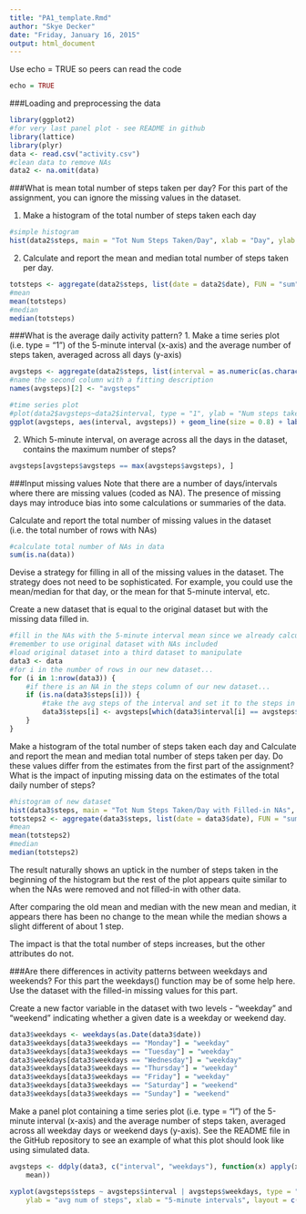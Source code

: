 ```yaml
---
title: "PA1_template.Rmd"
author: "Skye Decker"
date: "Friday, January 16, 2015"
output: html_document
---
```


  
Use echo = TRUE so peers can read the code  
```r
echo = TRUE
```

###Loading and preprocessing the data
```r
library(ggplot2)
#for very last panel plot - see README in github
library(lattice)
library(plyr)
data <- read.csv("activity.csv")
#clean data to remove NAs
data2 <- na.omit(data)
```

###What is mean total number of steps taken per day?
For this part of the assignment, you can ignore the missing values in the dataset.

1. Make a histogram of the total number of steps taken each day
```r
#simple histogram
hist(data2$steps, main = "Tot Num Steps Taken/Day", xlab = "Day", ylab = "Steps", col = "Red")
```

2. Calculate and report the mean and median total number of steps taken per day.
```r
totsteps <- aggregate(data2$steps, list(date = data2$date), FUN = "sum")$x
#mean
mean(totsteps)
#median
median(totsteps)
```

###What is the average daily activity pattern?
1. Make a time series plot (i.e. type = "1") of the 5-minute interval (x-axis) and the average number of steps taken, averaged across all days (y-axis)
```r
avgsteps <- aggregate(data2$steps, list(interval = as.numeric(as.character(data2$interval))), FUN = "mean")
#name the second column with a fitting description
names(avgsteps)[2] <- "avgsteps"

#time series plot
#plot(data2$avgsteps~data2$interval, type = "1", ylab = "Num steps taken avg'd all days", xlab = "5-minute interval")
ggplot(avgsteps, aes(interval, avgsteps)) + geom_line(size = 0.8) + labs(title = "Average steps over 5-minute Intervals", x = "5-minute intervals", y = "Num steps taken avg'd all days")
```

2. Which 5-minute interval, on average across all the days in the dataset, contains the maximum number of steps?
```r
avgsteps[avgsteps$avgsteps == max(avgsteps$avgsteps), ]
```

###Input missing values
Note that there are a number of days/intervals where there are missing values (coded as NA). The presence of missing days may introduce bias into some calculations or summaries of the data.

Calculate and report the total number of missing values in the dataset (i.e. the total number of rows with NAs)
```r
#calculate total number of NAs in data
sum(is.na(data))
```

Devise a strategy for filling in all of the missing values in the dataset. The strategy does not need to be sophisticated. For example, you could use the mean/median for that day, or the mean for that 5-minute interval, etc.

Create a new dataset that is equal to the original dataset but with the missing data filled in.
```r
#fill in the NAs with the 5-minute interval mean since we already calculated a part of it earlier
#remember to use original dataset with NAs included
#load original dataset into a third dataset to manipulate
data3 <- data
#for i in the number of rows in our new dataset...
for (i in 1:nrow(data3)) {
    #if there is an NA in the steps column of our new dataset...
    if (is.na(data3$steps[i])) {
        #take the avg steps of the interval and set it to the steps in new dataset
        data3$steps[i] <- avgsteps[which(data3$interval[i] == avgsteps$interval), ]$avgsteps
    }
}

```

Make a histogram of the total number of steps taken each day and Calculate and report the mean and median total number of steps taken per day. Do these values differ from the estimates from the first part of the assignment? What is the impact of inputing missing data on the estimates of the total daily number of steps?
```r
#histogram of new dataset
hist(data3$steps, main = "Tot Num Steps Taken/Day with Filled-in NAs", xlab = "Day", ylab = "Steps", col = "Red")
totsteps2 <- aggregate(data3$steps, list(date = data3$date), FUN = "sum")$x
#mean
mean(totsteps2)
#median
median(totsteps2)
```
The result naturally shows an uptick in the number of steps taken in the beginning of the histogram but the rest of the plot appears quite similar to when the NAs were removed and not filled-in with other data.

After comparing the old mean and median with the new mean and median, it appears there has been no change to the mean while the median shows a slight different of about 1 step.

The impact is that the total number of steps increases, but the other attributes do not.

###Are there differences in activity patterns between weekdays and weekends?
For this part the weekdays() function may be of some help here. Use the dataset with the filled-in missing values for this part.

Create a new factor variable in the dataset with two levels - "weekday" and "weekend" indicating whether a given date is a weekday or weekend day.
```r
data3$weekdays <- weekdays(as.Date(data3$date))
data3$weekdays[data3$weekdays == "Monday"] = "weekday"
data3$weekdays[data3$weekdays == "Tuesday"] = "weekday"
data3$weekdays[data3$weekdays == "Wednesday"] = "weekday"
data3$weekdays[data3$weekdays == "Thursday"] = "weekday"
data3$weekdays[data3$weekdays == "Friday"] = "weekday"
data3$weekdays[data3$weekdays == "Saturday"] = "weekend"
data3$weekdays[data3$weekdays == "Sunday"] = "weekend"
```

Make a panel plot containing a time series plot (i.e. type = "l") of the 5-minute interval (x-axis) and the average number of steps taken, averaged across all weekday days or weekend days (y-axis). See the README file in the GitHub repository to see an example of what this plot should look like using simulated data.
```r
avgsteps <- ddply(data3, c("interval", "weekdays"), function(x) apply(x[1], 2, 
    mean))

xyplot(avgsteps$steps ~ avgsteps$interval | avgsteps$weekdays, type = "l", 
    ylab = "avg num of steps", xlab = "5-minute intervals", layout = c(1, 2))

```

